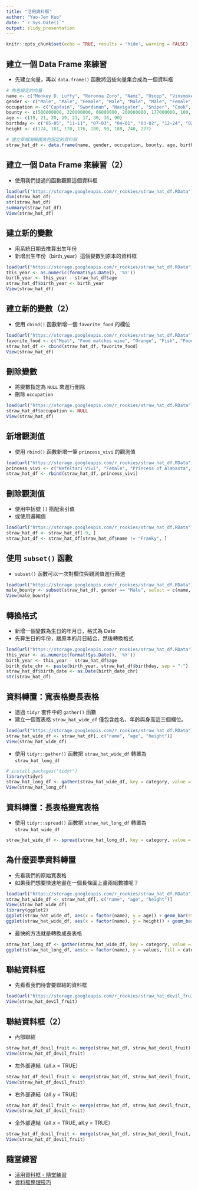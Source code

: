 ```yaml
---
title: "活用資料框"
author: "Yao-Jen Kuo"
date: "`r Sys.Date()`"
output: slidy_presentation
---
```


```r
knitr::opts_chunk$set(echo = TRUE, results = 'hide', warning = FALSE)
```

## 建立一個 Data Frame 來練習

- 先建立向量，再以 `data.frame()` 函數將這些向量集合成為一個資料框

```r
# 角色設定的向量
name <- c("Monkey D. Luffy", "Roronoa Zoro", "Nami", "Usopp", "Vinsmoke Sanji", "Tony Tony Chopper", "Nico Robin", "Franky", "Brook")
gender <- c("Male", "Male", "Female", "Male", "Male", "Male", "Female", "Male", "Male")
occupation <- c("Captain", "Swordsman", "Navigator", "Sniper", "Cook", "Doctor", "Archaeologist", "Shipwright", "Musician")
bounty <- c(500000000, 320000000, 66000000, 200000000, 177000000, 100, 130000000, 94000000, 83000000)
age <- c(19, 21, 20, 19, 21, 17, 30, 36, 90)
birthday <- c("05-05", "11-11", "07-03", "04-01", "03-02", "12-24", "02-06", "03-09", "04-03")
height <- c(174, 181, 170, 176, 180, 90, 188, 240, 277)

# 建立草帽海賊團角色設定的資料框
straw_hat_df <- data.frame(name, gender, occupation, bounty, age, birthday, height)
```

## 建立一個 Data Frame 來練習（2）

- 使用我們提過的函數觀察這個資料框

```r
load(url("https://storage.googleapis.com/r_rookies/straw_hat_df.RData"))
dim(straw_hat_df)
str(straw_hat_df)
summary(straw_hat_df)
View(straw_hat_df)
```

## 建立新的變數

- 用系統日期去推算出生年份
- 新增出生年份（birth_year）這個變數到原本的資料框

```r
load(url("https://storage.googleapis.com/r_rookies/straw_hat_df.RData"))
this_year <- as.numeric(format(Sys.Date(), '%Y'))
birth_year <- this_year - straw_hat_df$age
straw_hat_df$birth_year <- birth_year
View(straw_hat_df)
```

## 建立新的變數（2）

- 使用 `cbind()` 函數新增一個 `favorite_food` 的欄位

```r
load(url("https://storage.googleapis.com/r_rookies/straw_hat_df.RData"))
favorite_food <- c("Meat", "Food matches wine", "Orange", "Fish", "Food matches black tea", "Sweets", "Food matches coffee", "Food matches coke", "Milk")
straw_hat_df <- cbind(straw_hat_df, favorite_food)
View(straw_hat_df)
```

## 刪除變數

- 將變數指定為 `NULL` 來進行刪除
- 刪除 `occupation`

```r
load(url("https://storage.googleapis.com/r_rookies/straw_hat_df.RData"))
straw_hat_df$occupation <- NULL
View(straw_hat_df)
```

## 新增觀測值

- 使用 `rbind()` 函數新增一筆 `princess_vivi` 的觀測值

```r
load(url("https://storage.googleapis.com/r_rookies/straw_hat_df.RData"))
princess_vivi <- c("Nefeltari Vivi", "Female", "Princess of Alabasta", NA, 18, "02-02", NA)
straw_hat_df <- rbind(straw_hat_df, princess_vivi)
```

## 刪除觀測值

- 使用中括號 `[]` 搭配索引值
- 或使用邏輯值

```r
load(url("https://storage.googleapis.com/r_rookies/straw_hat_df.RData"))
straw_hat_df <- straw_hat_df[-9, ] 
straw_hat_df <- straw_hat_df[straw_hat_df$name != "Franky", ]
```

## 使用 `subset()` 函數

- `subset()` 函數可以一次對欄位與觀測值進行篩選

```r
load(url("https://storage.googleapis.com/r_rookies/straw_hat_df.RData"))
male_bounty <- subset(straw_hat_df, gender == "Male", select = c(name, gender, bounty))
View(male_bounty)
```

## 轉換格式

- 新增一個變數為生日的年月日，格式為 Date
- 先算生日的年份，跟原本的月日結合，然後轉換格式

```r
load(url("https://storage.googleapis.com/r_rookies/straw_hat_df.RData"))
this_year <- as.numeric(format(Sys.Date(), '%Y'))
birth_year <- this_year - straw_hat_df$age
birth_date_chr <- paste(birth_year, straw_hat_df$birthday, sep = "-")
straw_hat_df$birth_date <- as.Date(birth_date_chr)
str(straw_hat_df)
```

## 資料轉置：寬表格變長表格

- 透過 `tidyr` 套件中的 `gather()` 函數
- 建立一個寬表格 `straw_hat_wide_df` 僅包含姓名、年齡與身高這三個欄位。

```r
load(url("https://storage.googleapis.com/r_rookies/straw_hat_df.RData"))
straw_hat_wide_df <- straw_hat_df[, c("name", "age", "height")]
View(straw_hat_wide_df)
```

- 使用 `tidyr::gather()` 函數把 `straw_hat_wide_df` 轉置為 `straw_hat_long_df`

```r
# install.packages("tidyr")
library(tidyr)
straw_hat_long_df <- gather(straw_hat_wide_df, key = category, value = values, age, height)
View(straw_hat_long_df)
```

## 資料轉置：長表格變寬表格

- 使用 `tidyr::spread()` 函數把 `straw_hat_long_df` 轉置為 `straw_hat_wide_df`

```r
straw_hat_wide_df <- spread(straw_hat_long_df, key = category, value = values)
```

## 為什麼要學資料轉置

- 先看我們的原始寬表格
- 如果我們想要快速地畫在一個長條圖上畫兩組數據呢？

```r
load(url("https://storage.googleapis.com/r_rookies/straw_hat_df.RData"))
straw_hat_wide_df <- straw_hat_df[, c("name", "age", "height")]
View(straw_hat_wide_df)
library(ggplot2)
ggplot(straw_hat_wide_df, aes(x = factor(name), y = age)) + geom_bar(stat = "identity")
ggplot(straw_hat_wide_df, aes(x = factor(name), y = height)) + geom_bar(stat = "identity")
```

- 最快的方法就是轉換成長表格

```r
straw_hat_long_df <- gather(straw_hat_wide_df, key = category, value = values, age, height)
ggplot(straw_hat_long_df, aes(x = factor(name), y = values, fill = category)) + geom_bar(stat = "identity", position = "dodge")
```

## 聯結資料框

- 先看看我們待會要聯結的資料框

```r
load(url("https://storage.googleapis.com/r_rookies/straw_hat_devil_fruit.RData"))
View(straw_hat_devil_fruit)
```

## 聯結資料框（2）

- 內部聯結

```r
straw_hat_df_devil_fruit <- merge(straw_hat_df, straw_hat_devil_fruit)
View(straw_hat_df_devil_fruit)
```

- 左外部連結（all.x = TRUE）

```r
straw_hat_df_devil_fruit <- merge(straw_hat_df, straw_hat_devil_fruit, all.x = TRUE)
View(straw_hat_df_devil_fruit)
```

- 右外部連結（all.y = TRUE）

```r
straw_hat_df_devil_fruit <- merge(straw_hat_df, straw_hat_devil_fruit, all.y = TRUE)
View(straw_hat_df_devil_fruit)
```

- 全外部連結（all.x = TRUE, all.y = TRUE）

```r
straw_hat_df_devil_fruit <- merge(straw_hat_df, straw_hat_devil_fruit, all.x = TRUE, all.y = TRUE)
View(straw_hat_df_devil_fruit)
```

## 隨堂練習

- [活用資料框 - 隨堂練習](https://yaojenkuo.github.io/r_rookies/ch3_exercise)
- [資料框整理技巧](https://www.datacamp.com/community/open-courses/%E8%B3%87%E6%96%99%E6%A1%86%E6%95%B4%E7%90%86%E6%8A%80%E5%B7%A7#gs.lmgdhpc)
